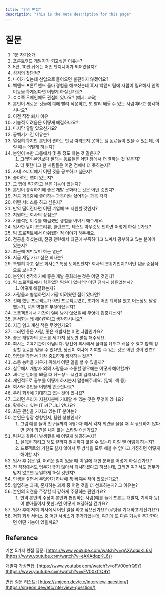 ```yaml
---
title: "인성 면접"
description: "This is the meta description for this page"
---
```


# 질문

1. 1분 자기소개
2. 프론트엔드 개발자가 되고싶은 이유는?
3. 5년, 10년 뒤에는 어떤 엔지니어가 되어있을지?
4. 성격의 장단점?
5. 나이가 있는데 신입으로 들어오면 불편하지 않겠어요?
6. 백앤드 프론트앤드 둘다 경험을 해보셨는데 혹시 백앤드 팀에 사람이 필요해서 인력이동을 하게된다면 어떻게 하실건가요?
7. ㅇㅇ쪽 도메인에도 관심이 있나요? (예시: 교육)
8. 본인이 새로운 것들에 대해 빨리 적응하고, 또 빨리 배울 수 있는 사람이라고 생각하시나요?
9. 이전 직장 퇴사 이유
10. 기술적 어려움은 어떻게 해결하나요?
11. 마지막 할말 있으신가요?
12. 공백기가 긴 이유는?
13. 열심히 하지만 본인이 원하는 만큼 따라오지 못하는 팀 동료들이 있을 수 있는데, 이럴 때는 어떻게 하는지?
14. 본인이 속한 그룹에서 몇 등 정도 하는 것 같은지?
    1. 그러면 본인보다 잘하는 동료들은 어떤 점에서 더 잘하는 것 같은지?
    2. 더 못한다고 한 사람들은 어떤 점에서 더 못하는지?
15. 사내 스터디에서 어떤 것을 공부하고 싶은지?
16. 좋아하는 앱이 있는지?
17. 그 앱에 추가하고 싶은 기능이 있는지?
18. 본인이 생각하기에 좋은 개발 문화라는 것은 어떤 것인지?
19. 전공 과목중에 좋아하는 과목이랑 싫어하는 과목 각각
20. 어떤 서비스를 하고 싶은지?
21. 만약 떨어진다면 어떤 기업에 또 지원할 것인지?
22. 지원하는 회사의 장점은?
23. 기술적인 이슈를 해결했던 경험을 이야기 해주세요.
24. 입사한 팀이 코드리뷰, 클린코드, 테스트 아무것도 안하면 어떻게 하실 건가요?
25. 팀 프로젝트에서 아쉬웠던 점 이야기 해주세요.
26. 전공을 하셨는데, 전공 관련해서 최근에 부족하다고 느껴서 공부하고 있는 분야가 있는지?
27. 최근에 재미있어 하는 일은?
28. 지금 제일 가고 싶은 회사는?
29. 특별히 가고 싶은 회사는? 특정 도메인인지? 회사의 분위기인지? 어떤 점을 중점적으로 보는지?
30. 본인이 생각하기에 좋은 개발 문화라는 것은 어떤 것인지?
31. 팀 프로젝트에서 힘들었던 팀원이 있다면? 어떤 점에서 힘들었는지?
    1. 어떻게 해결했는지?
32. 사람들과 협업하면서 가장 어려웠던 점이 있다면?
33. 전에 했던 프로젝트가 어떤 프로젝트였고, 초기에 어떤 계획을 했고 어느정도 달성했는지, 맡은 역할은 무엇이었는지?
34. 프로젝트에서 기간이 얼마 남지 않았을 때 무엇에 집중하는지?
35. 문서화는 왜 해야한다고 생각하시나요?
36. 지금 읽고 계신 책은 무엇인가요?
37. 그러면 좋은 사람, 좋은 개발자는 어떤 사람인가요?
38. 좋은 개발자의 요소를 세 가지 정도만 말씀 해주세요.
39. 회사는 교육기관이 아닙니다. 당신이 회사에서 실력을 키우고 배울 수 있고 함께 성장할 동료를 얻을 수 있다면, 당신이 회사에 기여할 수 있는 것은 어떤 것이 있죠?
40. 협업을 하면서 가장 중요하게 생각하는 것은?
41. 소통 능력을 키우기 위해서 어떤 일을 할 수 있을까?
42. 실무에서 개발자 외의 사람들과 소통할 경우에는 어떻게 해야할까?
43. 새로운 언어를 배울 때 어느정도 시간이 걸리시나요?
44. 개인적으로 공부를 어떻게 하시는지 말씀해주세요. (강의, 책 등)
45. 회사와 본인을 어떻게 연관짓나요?
46. 우리 회사에 기대하고 있는 것이 있나요?
47. 그러면 우리가 지원자분께 기대할 수 있는 것은 무엇이 있나요?
48. 활동하고 있는 IT 커뮤니티 있나요?
49. 최근 관심을 가지고 있는 IT 분야는?
50. 본인은 팀장 성향인지, 팀원 성향인지?
    1. 그럼 예를 들어 친구들끼리 `여행가자!`해서 각자 의견을 물을 때 꼭 필요하지 않다면 굳이 의견을 내지 않는 스타일 이신가요?
51. 팀원과 갈등이 발생했을 때 어떻게 해결하는지?
    1. 설득을 하려고 해도 끝까지 일치하지 않을 수 있는데 이럴 땐 어떻게 하는지?
    2. 프로젝트의 기한도 길지 않아서 두 방식을 모두 해볼 수 없다고 가정하면 어떻게 해야할 지?
52. 입사 후 쉬운 일, 어려운 일이 있을 때 이 일에 대한 분배를 어떻게 하실 건가요?
53. 전 직장에서도 업무가 맞지 않아서 퇴사하셨다고 하셨는데, 그러면 여기서도 업무가 맞지 않으면 동일하게 하실 것인지?
54. 인생을 살면서 무엇인가 하나에 푹 빠져본 적이 있으신가요?
55. 협업하는 과제, 혼자하는 과제 중 어떤 것을 더 선호하는지? 그 이유는?
56. 본인의 의견을 주장할 때 강하게 주장하는 편인가요?
    1. 만약 본인의 주장이 본인과 협업하는 사람(예를 들어 프론트 개발자, 기획자 등)이 받아들이지 못한다면 어떻게 해결하실 건가요?
57. 입사 후에 저희 회사에서 어떤 일을 하고 싶으신가요? (무엇을 기대하고 계신가요?)
58. 저희 회사 서비스 중 어떤 서비스가 추가되었는데, 여기에 또 다른 기능을 추가한다면 어떤 기능이 있을까요?

## Reference

기본 5가지 면접 질문: [https://www.youtube.com/watch?v=qAXAdqpKL6s](https://www.youtube.com/watch?v=qAXAdqpKL6s)

개발자 가상면접: [https://www.youtube.com/watch?v=oFV00xfrQ9Y](https://www.youtube.com/watch?v=oFV00xfrQ9Y)

면접 질문 리스트: [https://smjeon.dev/etc/interview-question/](https://smjeon.dev/etc/interview-question/)
